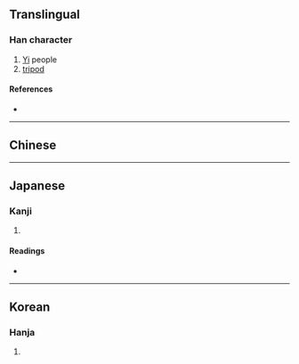 {{character info/new}}
{{also|彝}}
==Translingual==

===Han character===
{{Han char|rn=58|rad=彐|as=15|sn=18|four=|canj=NMFFT|ids=⿳彐⿰米糸廾}}

# [[Yi]] people
# [[tripod]]

====References====
* {{Han ref|kx=0362.291|dj=0681.110|hdz=20962.180|uh=5F5E|ud=24414}}

----

==Chinese==
{{zh-see|彝|v}}

----

==Japanese==

===Kanji===
{{ja-kanji|grade=|rs=彐15}}

# {{defn|lang=ja|sort=彐15}}

====Readings====
* {{ja-readings|on=[[い]] (i)|kun=[[つね]] (tsune)}}

----

==Korean==

===Hanja===
{{ko-hanja|hangeul=이|eumhun=|rv=i|mr=i|y=i}}

# {{defn|lang=ko|sort=彐15}}